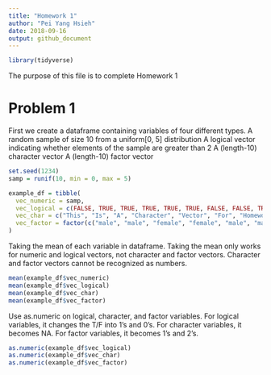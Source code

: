 ```yaml
---
title: "Homework 1"
author: "Pei Yang Hsieh"
date: 2018-09-16
output: github_document
---
```


```r
library(tidyverse)
```

The purpose of this file is to complete Homework 1

# Problem 1

First we create a dataframe containing variables of four different types.
A random sample of size 10 from a uniform[0, 5] distribution
A logical vector indicating whether elements of the sample are greater than 2
A (length-10) character vector
A (length-10) factor vector


```r

set.seed(1234)
samp = runif(10, min = 0, max = 5)

example_df = tibble(
  vec_numeric = samp,
  vec_logical = c(FALSE, TRUE, TRUE, TRUE, TRUE, TRUE, FALSE, FALSE, TRUE, TRUE),
  vec_char = c("This", "Is", "A", "Character", "Vector", "For", "Homework", "One", "Data", "Science"),
  vec_factor = factor(c("male", "male", "female", "female", "male", "male", "female", "female", "male", "male"))
)
```

Taking the mean of each variable in dataframe. Taking the mean only works for numeric and logical vectors, not character and factor vectors. Character and factor vectors cannot be recognized as numbers.

```r

mean(example_df$vec_numeric)
mean(example_df$vec_logical)
mean(example_df$vec_char)
mean(example_df$vec_factor)
```

Use as.numeric on logical, character, and factor variables. For logical variables, it changes the T/F into 1's and 0's. For character variables, it becomes NA. For factor variables, it becomes 1's and 2's.

```r

as.numeric(example_df$vec_logical)
as.numeric(example_df$vec_char)
as.numeric(example_df$vec_factor)
```